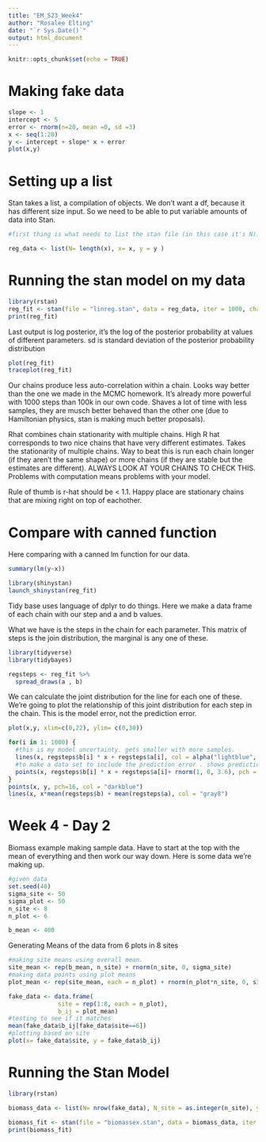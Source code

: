 ```yaml
---
title: "EM_S23_Week4"
author: "Rosalee Elting"
date: "`r Sys.Date()`"
output: html_document
---
```


```r
knitr::opts_chunk$set(echo = TRUE)
```

# Making fake data 
```r
slope <- 1
intercept <- 5
error <- rnorm(n=20, mean =0, sd =3)
x <- seq(1:20)
y <- intercept + slope* x + error
plot(x,y)
```

# Setting up a list 
Stan takes a list, a compilation of objects. We don't want a df, because it has different size input. So we need to be able to put variable amounts of data into Stan. 

```r
#first thing is what needs to list the stan file (in this case it's N). then inputting data from randomly generated data above.  

reg_data <- list(N= length(x), x= x, y = y )
```

# Running the stan model on my data 

```r
library(rstan)
reg_fit <- stan(file = "linreg.stan", data = reg_data, iter = 1000, chains= 4)
print(reg_fit)
```
Last output is log posterior, it's the log of the posterior probability at values of different parameters. 
sd is standard deviation of the posterior probability distribution 
```r
plot(reg_fit)
traceplot(reg_fit)
```
Our chains produce less auto-correlation within a chain. Looks way better than the one we made in the MCMC homework. It's already more powerful with 1000 steps than 100k in our own code. Shaves a lot of time with less samples, they are musch better behaved than the other one (due to Hamiltonian physics, stan is making much better proposals).

Rhat combines chain stationarity with multiple chains. High R hat corresponds to two nice chains that have very different estimates. Takes the stationarity of multiple chains. Way to beat this is run each chain longer (if they aren't the same shape) or more chains (if they are stable but the estimates are different). ALWAYS LOOK AT YOUR CHAINS TO CHECK THIS. Problems with computation means problems with your model. 

Rule of thumb is r-hat should be < 1.1. Happy place are stationary chains that are mixing right on top of eachother. 

# Compare with canned function 
Here comparing with a canned lm function for our data. 
```r
summary(lm(y~x))
```
```r
library(shinystan)
launch_shinystan(reg_fit)
```

Tidy base uses language of dplyr to do things. Here we make a data frame of each chain with our step and a and b values. 

What we have is the steps in the chain for each parameter. This matrix of steps is the join distribution, the marginal is any one of these.
```r
library(tidyverse)
library(tidybayes)

regsteps <- reg_fit %>% 
  spread_draws(a , b)
```

We can calculate the joint distribution for the line for each one of these. We're going to plot the relationship of this joint distribution for each step in the chain. This is the model error, not the prediction error. 

```r
plot(x,y, xlim=c(0,22), ylim= c(0,30))

for(i in 1: 1000) { 
  #this is my model uncertainty. gets smaller with more samples. 
  lines(x, regsteps$b[i] * x + regsteps$a[i], col = alpha("lightblue", 0.1))
  #to make a data set to include the prediction error . shows prediction uncertainty, this doesn't change with higher n. 
  points(x, regsteps$b[i] * x + regsteps$a[i]+ rnorm(1, 0, 3.6), pch = 16, col= alpha("darkgray", 0.05))
}
points(x, y, pch=16, col = "darkblue")
lines(x, x*mean(regsteps$b) + mean(regsteps$a), col = "gray8")
```


# Week 4 - Day 2 
Biomass example making sample data. Have to start at the top with the mean of everything and then work our way down. 
Here is some data we're making up. 
```r
#given data
set.seed(40)
sigma_site <- 50 
sigma_plot <- 50 
n_site <- 8 
n_plot <- 6

b_mean <- 400
```


Generating Means of the data from 6 plots in 8 sites 
```r
#making site means using overall mean. 
site_mean <- rep(b_mean, n_site) + rnorm(n_site, 0, sigma_site)
#making data points using plot means
plot_mean <- rep(site_mean, each = n_plot) + rnorm(n_plot*n_site, 0, sigma_plot)

fake_data <- data.frame(
              site = rep(1:8, each = n_plot), 
              b_ij = plot_mean)
#testing to see if it matches 
mean(fake_data$b_ij[fake_data$site==6])
#plotting based on site
plot(x= fake_data$site, y = fake_data$b_ij)

```
# Running the Stan Model 
```r
library(rstan)

biomass_data <- list(N= nrow(fake_data), N_site = as.integer(n_site), y= as.numeric(fake_data$b_ij), site_id= fake_data$site)

biomass_fit <- stan(file = "biomassex.stan", data = biomass_data, iter = 1000, chains= 4)
print(biomass_fit)
```
```r


```


